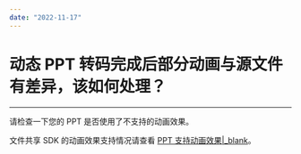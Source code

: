 ```yaml
---
date: "2022-11-17"
---
```

# 动态 PPT 转码完成后部分动画与源文件有差异，该如何处理？

- - -

请检查一下您的 PPT 是否使用了不支持的动画效果。

文件共享 SDK 的动画效果支持情况请查看 [PPT 支持动画效果\|_blank](/article/6583)。